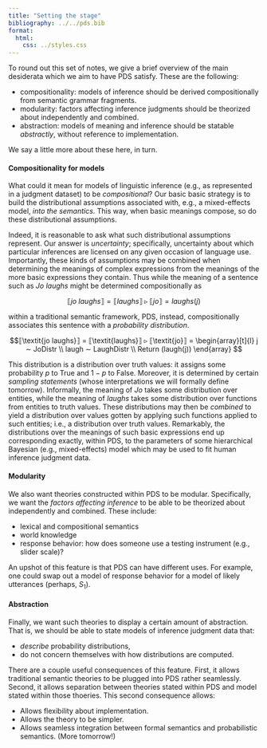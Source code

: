```yaml
---
title: "Setting the stage"
bibliography: ../../pds.bib
format:
  html:
    css: ../styles.css
---
```


To round out this set of notes, we give a brief overview of the main desiderata which we aim to have PDS satisfy.
These are the following:

- [compositionality]{.gb-orange}: models of inference should be derived compositionally from semantic grammar fragments.
- [modularity]{.gb-orange}: factors affecting inference judgments should be theorized about independently and combined.
- [abstraction]{.gb-orange}: models of meaning and inference should be statable *abstractly*, without reference to implementation.

We say a little more about these here, in turn.

#### Compositionality for models

What could it mean for models of linguistic inference (e.g., as represented in a judgment dataset) to be *compositional*?
Our basic basic strategy is to build the distributional assumptions associated with, e.g., a mixed-effects model, *into the semantics*.
This way, when basic meanings compose, so do these distributional assumptions.

Indeed, it is reasonable to ask what such distributional assumptions represent.
Our answer is *uncertainty*;
specifically, uncertainty about which particular inferences are licensed on any given occasion of language use.
Importantly, these kinds of assumptions may be combined when determining the meanings of complex expressions from the meanings of the more basic expressions they contain. 
Thus while the meaning of a sentence such as *Jo laughs* might be determined compositionally as 

$$
⟦\textit{jo laughs}⟧ = ⟦\textit{laughs}⟧ ▹ ⟦\textit{jo}⟧ = laughs(j)
$$

within a traditional semantic framework, PDS, instead, compositionally associates this sentence with a *probability distribution*.

$$⟦\textit{jo laughs}⟧ = ⟦\textit{laughs}⟧ ▹ ⟦\textit{jo}⟧ = \begin{array}[t]{l}
j ∼ JoDistr \\
laugh ∼ LaughDistr \\
Return (laugh(j))
\end{array}
$$

This distribution is a distribution over truth values:
it assigns some probability $p$ to True and $1 - p$ to False.
Moreover, it is determined by certain *sampling statements* (whose interpretations we will formally define tomorrow).
Informally, the meaning of *Jo* takes some distribution over entities, while the meaning of *laughs* takes some distribution over functions from entities to truth values.
These distributions may then be *combined* to yield a distribution over values gotten by applying such functions applied to such entities; i.e., a distribution over truth values.
Remarkably, the distributions over the meanings of such basic expressions end up corresponding exactly, within PDS, to the parameters of some hierarchical Bayesian (e.g., mixed-effects) model which may be used to fit human inference judgment data.

#### Modularity

We also want theories constructed within PDS to be modular.
Specifically, we want the *factors affecting inference* to be able to be theorized about independently and combined.
These include:

- lexical and compositional semantics
- world knowledge
- response behavior: how does someone use a testing instrument (e.g., slider scale)?

An upshot of this feature is that PDS can have different uses.
For example, one could swap out a model of response behavior for a model of likely utterances (perhaps, $S_{1}$).

#### Abstraction

Finally, we want such theories to display a certain amount of abstraction.
That is, we should be able to state models of inference judgment data that:

- *describe* probability distributions,
- do not concern themselves with how distributions are computed.

There are a couple useful consequences of this feature.
First, it allows traditional semantic theories to be plugged into PDS rather seamlessly.
Second, it allows separation between theories stated within PDS and model stated within those thoeries.
This second consequence allows:

- Allows flexibility about implementation.
- Allows the theory to be simpler.
- Allows seamless integration between formal semantics and probabilistic semantics. (More tomorrow!)
